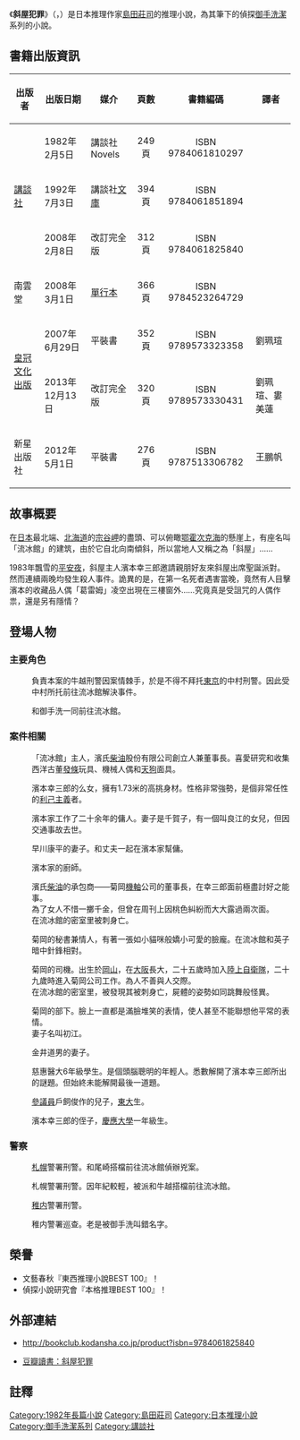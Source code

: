 {{Pathnav|御手洗潔系列|frame=1}}
{{noteTA
|1=zh-hant:葛雷姆; zh-hans:高雷姆;
}}
{{Infobox Book
| name          = '''斜屋犯罪''' 
| title_orig    = {{lang-ja|斜め屋敷の犯罪}}<br />{{lang-en|Murder in the Crooked Mansion}}
| translator    = 
| image         = Naname_Yashiki_No_Hanzai(JP2008).jpg
| image_caption = 《斜屋犯罪：改訂完全版》日版封面
| author        = [[島田莊司|島田莊司]]   
| illustrator   =    
| cover_artist  =    
| country       = {{JPN}}<br />{{TWN}}<br />{{CHN}}   
| language      = [[日語|日語]]、[[繁體中文|繁體中文]]、[[簡體中文|簡體中文]]   
| series        = [[御手洗潔系列|御手洗潔系列]]   
| subject       =    
| genre         = [[推理小說|推理小說]]   
| publisher     = 
| pub_date      = 
| english_pub_date =    
| media_type    = [[單行本|單行本]]   
| pages         = 
| isbn          = 
| oclc          =    
| preceded_by   =    
| followed_by   =    
}}
{{Japanese|japanese=斜め屋敷の犯罪|kana=ななめやしきのはんざい|romaji=Naname Yashiki No Hanzai}}
{{Ruby notice}}
《'''斜屋犯罪'''》（{{lang-ja|斜め屋敷の犯罪}}，{{lang-en|Murder in the Crooked Mansion}}）是日本推理作家[[島田莊司|島田莊司]]的推理小說，為其筆下的偵探[[御手洗潔|御手洗潔]]系列的小說。

== 書籍出版資訊 ==
{|style="width: 65%"
|-
! 出版者 !! 出版日期 !! 媒介 !! 頁數 !! 書籍編碼 !! 譯者
|-
| rowspan="3"|{{flagicon|Japan}} [[講談社|講談社]] || 1982年2月5日 || 講談社Novels || align="center"|249頁 || align="center"|ISBN 9784061810297 ||
|-
| 1992年7月3日 || 講談社[[文庫|文庫]] || align="center"|394頁 || align="center"|ISBN 9784061851894 ||
|-
| 2008年2月8日 || 改訂完全版 || align="center"|312頁 || align="center"|ISBN 9784061825840 ||
|-
| {{flagicon|Japan}} 南雲堂 || 2008年3月1日 || [[單行本|單行本]] || align="center"|366頁 || align="center"|ISBN 9784523264729 || 
|-
| rowspan="2"|{{flagicon|Taiwan}} [[皇冠文化出版有限公司|皇冠文化出版]] || 2007年6月29日 || 平裝書 || align="center"|352頁 || align="center"|ISBN 9789573323358 || 劉珮瑄
|-
| 2013年12月13日 || 改訂完全版 || align="center"|320頁 || align="center"|ISBN 9789573330431 || 劉珮瑄、婁美蓮
|-
| {{flagicon|China}} 新星出版社 || 2012年5月1日 || 平裝書 || align="center"|276頁 || align="center"|ISBN 9787513306782 || 王鵬帆
|}

== 故事概要 ==
在[[日本|日本]]最北端、[[北海道|北海道]]的[[宗谷岬|宗谷岬]]的盡頭、可以俯瞰[[鄂霍次克海|鄂霍次克海]]的懸崖上，有座名叫「流冰館」的建筑，由於它自北向南傾斜，所以當地人又稱之為「斜屋」……

1983年飄雪的[[平安夜|平安夜]]，斜屋主人濱本幸三郎邀請親朋好友來斜屋出席聖誕派對。然而連續兩晚均發生殺人事件。詭異的是，在第一名死者遇害當晚，竟然有人目擊濱本的收藏品人偶「葛雷姆」凌空出現在三樓窗外……究竟真是受詛咒的人偶作祟，還是另有隱情？

== 登場人物 ==
=== 主要角色 ===
; {{nihongo|[[御手洗潔|御手洗 潔]]|{{ruby|御手洗|みたらい}} {{ruby|潔|きよし}}|Mitarai Kiyoshi}}
: 負責本案的牛越刑警因案情棘手，於是不得不拜托[[東京|東京]]的中村刑警。因此受中村所托前往流冰館解決事件。

; {{nihongo|[[石岡和己|石岡 和己]]|{{ruby|石岡|いしおか}} {{ruby|和己|かずみ}}|Ishioka Kazumi}}
: 和御手洗一同前往流冰館。

=== 案件相關 ===
; {{nihongo|濱本 幸三郎|{{ruby|浜本|はまもと}} {{ruby|幸三郎|こうさぶろう}}|Hamamoto Kousaburou}}
: 「流冰館」主人，濱氏[[柴油|柴油]]股份有限公司創立人兼董事長。喜愛研究和收集西洋古董[[發條|發條]]玩具、機械人偶和[[天狗_(日本)|天狗]]面具。

; {{nihongo|濱本 英子|{{ruby|浜本|はまもと}} {{ruby|英子|えいこ}}|Hamamoto Eiko}}
: 濱本幸三郎的么女，擁有1.73米的高挑身材。性格非常強勢，是個非常任性的[[利己主義|利己主義]]者。

; {{nihongo|早川 康平|{{ruby|早川|はやかわ}} {{ruby|康平|こうへい}}|Hayakawa Kouhei}}
: 濱本家工作了二十余年的傭人。妻子是千賀子，有一個叫良江的女兒，但因交通事故去世。

; {{nihongo|早川 千賀子|{{ruby|早川|はやかわ}} {{ruby|千賀子|ちかこ}}|Hayakawa Chikako}}
: 早川康平的妻子。和丈夫一起在濱本家幫傭。

; {{nihongo|梶原 春男|{{ruby|梶原|かじわら}} {{ruby|春男|はるお}}|Kajiwara Haruo}}
: 濱本家的廚師。

; {{nihongo|菊岡 榮吉|{{ruby|菊岡|きくおか}} {{ruby|栄吉|えいきち}}|Kikuoka Eikichi}}
: 濱氏[[柴油|柴油]]的承包商——菊岡[[機軸|機軸]]公司的董事長，在幸三郎面前極盡討好之能事。
: 為了女人不惜一擲千金，但曾在周刊上因桃色糾紛而大大露過兩次面。
: 在流冰館的密室里被刺身亡。

; {{nihongo|相倉 久美|{{ruby|相倉|あいくら}} クミ|Aikura Kumi}}
: 菊岡的秘書兼情人，有著一張如小貓咪般嬌小可愛的臉龐。在流冰館和英子暗中針鋒相對。

; {{nihongo|上田 一哉|{{ruby|上田|うえだ}} {{ruby|一哉|かずや}}|Ueda Kuzuya}}
: 菊岡的司機。出生於[[岡山縣|岡山]]，在[[大阪市|大阪]]長大，二十五歲時加入[[陸上自衛隊|陸上自衛隊]]，二十九歲時進入菊岡公司工作。為人不善與人交際。
: 在流冰館的密室里，被發現其被刺身亡，屍體的姿勢如同跳舞般怪異。

; {{nihongo|金井 道男|{{ruby|金井|かない}} {{ruby|道男|みちお}}|Kanai Michio}}
: 菊岡的部下。臉上一直都是滿臉堆笑的表情，使人甚至不能聯想他平常的表情。
: 妻子名叫初江。

; {{nihongo|金井 初江|{{ruby|金井|かない}} {{ruby|初江|はつえ}}|Kanai Hatsue}}
: 金井道男的妻子。

; {{nihongo|日下 瞬|{{ruby|日下|くさか}} {{ruby|瞬|しゅん}}|Kusaka Shun}}
: 慈惠醫大6年級學生。是個頭腦聰明的年輕人。悉數解開了濱本幸三郎所出的謎題。但始終未能解開最後一道題。

; {{nihongo|戶飼 正樹|{{ruby|戸飼|とがい}} {{ruby|正樹|まさき}}|Togai Masaki}}
: [[參議員|參議員]]戶飼俊作的兒子，[[東大|東大]]生。

; {{nihongo|濱本 嘉彦|{{ruby|浜本|はまもと}} {{ruby|嘉彦|よしひこ}}|Hamamoto Yoshihiko}}
: 濱本幸三郎的侄子，[[慶應大學|慶應大學]]一年級生。

=== 警察 ===
; {{nihongo|牛越|{{ruby|牛越|うしこし}}|Ushikoshi}}
: [[札幌|札幌]]警署刑警。和尾崎搭檔前往流冰館偵辦兇案。

; {{nihongo|尾崎|{{ruby|尾崎|おさき}}|Osaki}}
: 札幌警署刑警。因年紀較輕，被派和牛越搭檔前往流冰館。

; {{nihongo|大熊|{{ruby|大熊|おおくま}}|Ookuma}}
: [[稚内|稚内]]警署刑警。

; {{nihongo|阿南|{{ruby|阿南|あなん}}|Anan}}
: 稚内警署巡查。老是被御手洗叫錯名字。

== 榮譽 ==
* 文藝春秋『東西推理小說BEST 100』！
* 偵探小說研究會『本格推理BEST 100』！

== 外部連結 ==
* {{ja}}http://bookclub.kodansha.co.jp/product?isbn=9784061825840 {{Wayback|url=http://bookclub.kodansha.co.jp/product?isbn=9784061825840 |date=20161001193038 }}
* {{zh-cn}}[http://book.douban.com/subject/2135481/ 豆瓣讀書：斜屋犯罪] {{Wayback|url=http://book.douban.com/subject/2135481/ |date=20190630114751 }}

== 註釋 ==
<small>{{reflist}}</small>

{{島田莊司}}
{{DEFAULTSORT: Naname Yashiki no Hanzai}}
[[Category:1982年長篇小說|Category:1982年長篇小說]]
[[Category:島田莊司|Category:島田莊司]]
[[Category:日本推理小說|Category:日本推理小說]]
[[Category:御手洗潔系列|Category:御手洗潔系列]]
[[Category:講談社|Category:講談社]]